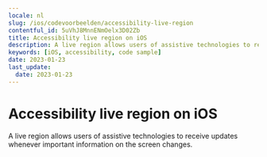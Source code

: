 ```yaml
---
locale: nl
slug: /ios/codevoorbeelden/accessibility-live-region
contentful_id: 5uVhJ8MnnENmOelx3D02Zb
title: Accessibility live region on iOS
description: A live region allows users of assistive technologies to receive updates whenever important information on the screen changes.
keywords: [iOS, accessibility, code sample]
date: 2023-01-23
last_update:
  date: 2023-01-23
---
```


# Accessibility live region on iOS

A live region allows users of assistive technologies to receive updates whenever important information on the screen changes.

<CodeSample id="accessibility-live-region" platform="ios" locale="nl"/>
